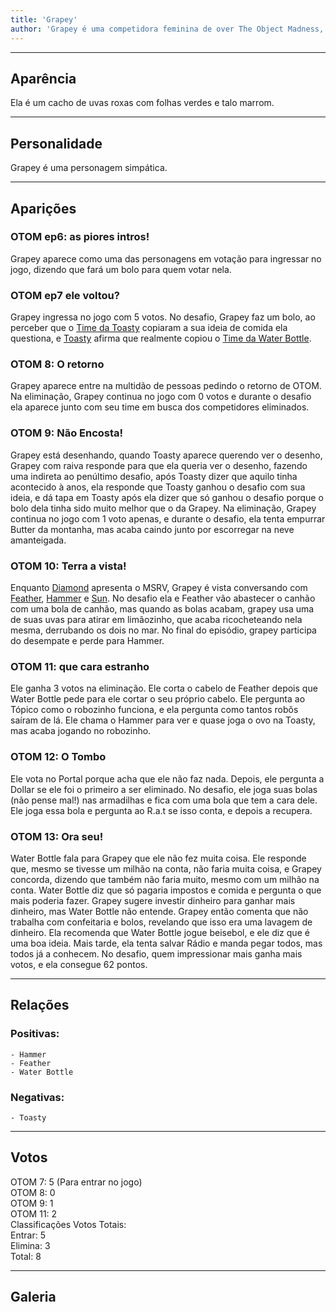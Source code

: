 ```yaml
---
title: 'Grapey'
author: 'Grapey é uma competidora feminina de over The Object Madness, ela aparece pela primeira vez em "OTOM ep6: as piores intros!" como um dos personagens em votação para ingressar no jogo. Grapey ingressa com sucesso com 5 votos em "OTOM ep7 ele voltou?" e se torna competidora do jogo.'
---
```


---

<CharacterInfo
    name='Grapey'
    image='https://static.wikia.nocookie.net/otom/images/5/59/Grapey.png' 
    caption='por que você não vai jogar baseball?'
    icon='/assets/icons/otom/wiki media/icons/Grapey.png'
    nickname='N/A'
    pronouns='ela/dela'
    species='Cacho de Uvas'
    voice='Vitor'
    hobbies='Confeitaria, corte de cabelo'
/>

## Aparência
Ela é um cacho de uvas roxas com folhas verdes e talo marrom.

---
## Personalidade
Grapey é uma personagem simpática.

---
## Aparições
### OTOM ep6: as piores intros!
Grapey aparece como uma das personagens em votação para ingressar no jogo, dizendo que fará um bolo para quem votar nela.

### OTOM ep7 ele voltou?
Grapey ingressa no jogo com 5 votos. No desafio, Grapey faz um bolo, ao perceber que o [Time da Toasty](./time_da_toasty) copiaram a sua ideia de comida ela questiona, e [Toasty](./toasty) afirma que realmente copiou o [Time da Water Bottle](./time_da_water_bottle).

### OTOM 8: O retorno
Grapey aparece entre na multidão de pessoas pedindo o retorno de OTOM. Na eliminação, Grapey continua no jogo com 0 votos e durante o desafio ela aparece junto com seu time em busca dos competidores eliminados.

### OTOM 9: Não Encosta!
Grapey está desenhando, quando Toasty aparece querendo ver o desenho, Grapey com raiva responde para que ela queria ver o desenho, fazendo uma indireta ao penúltimo desafio, após Toasty dizer que aquilo tinha acontecido à anos, ela responde que Toasty ganhou o desafio com sua ideia, e dá tapa em Toasty após ela dizer que só ganhou o desafio porque o bolo dela tinha sido muito melhor que o da Grapey.
Na eliminação, Grapey continua no jogo com 1 voto apenas, e durante o desafio, ela tenta empurrar Butter da montanha, mas acaba caindo junto por escorregar na neve amanteigada.

### OTOM 10: Terra a vista!
Enquanto [Diamond](./diamond) apresenta o MSRV, Grapey é vista conversando com [Feather](./feather), [Hammer](./hammer) e [Sun](./sun).
No desafio ela e Feather vão abastecer o canhão com uma bola de canhão, mas quando as bolas acabam, grapey usa uma de suas uvas para atirar em limãozinho, que acaba ricocheteando nela mesma, derrubando os dois no mar. No final do episódio, grapey participa do desempate e perde para Hammer.

### OTOM 11: que cara estranho

Ele ganha 3 votos na eliminação. Ele corta o cabelo de Feather depois que Water Bottle pede para ele cortar o seu próprio cabelo. Ele pergunta ao Tópico como o robozinho funciona, e ela pergunta como tantos robôs saíram de lá. Ele chama o Hammer para ver e quase joga o ovo na Toasty, mas acaba jogando no robozinho.

### OTOM 12: O Tombo

Ele vota no Portal porque acha que ele não faz nada. Depois, ele pergunta a Dollar se ele foi o primeiro a ser eliminado. No desafio, ele joga suas bolas (não pense mal!) nas armadilhas e fica com uma bola que tem a cara dele. Ele joga essa bola e pergunta ao R.a.t se isso conta, e depois a recupera.

### OTOM 13: Ora seu!

Water Bottle fala para Grapey que ele não fez muita coisa. Ele responde que, mesmo se tivesse um milhão na conta, não faria muita coisa, e Grapey concorda, dizendo que também não faria muito, mesmo com um milhão na conta. Water Bottle diz que só pagaria impostos e comida e pergunta o que mais poderia fazer. Grapey sugere investir dinheiro para ganhar mais dinheiro, mas Water Bottle não entende. Grapey então comenta que não trabalha com confeitaria e bolos, revelando que isso era uma lavagem de dinheiro. Ela recomenda que Water Bottle jogue beisebol, e ele diz que é uma boa ideia. Mais tarde, ela tenta salvar Rádio e manda pegar todos, mas todos já a conhecem. No desafio, quem impressionar mais ganha mais votos, e ela consegue 62 pontos.

---

## Relações
### Positivas:
    - Hammer
    - Feather
    - Water Bottle
### Negativas:
    - Toasty

---

## Votos
OTOM 7:	5 (Para entrar no jogo)\
OTOM 8:	0\
OTOM 9:	1\
OTOM 11:	2\
Classificações	Votos Totais:\
Entrar: 5\
Elimina:    3\
Total:  8


---

## Galeria

